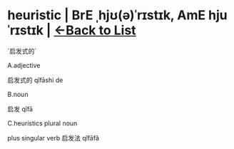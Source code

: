 = heuristic | BrE ˌhjʊ(ə)ˈrɪstɪk, AmE hjuˈrɪstɪk | [[/wordsi|<-Back to List]] =

`启发式的`

A.adjective

启发式的 qǐfāshì de

B.noun

启发 qǐfā

C.heuristics plural noun

plus singular verb 启发法 qǐfāfǎ

